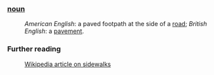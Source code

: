 ===[[noun]]===
:''American English'': a paved footpath at the side of a [[road]]; ''British English'': a [[pavement]].
===Further reading===
:[[w:sidewalk|Wikipedia article on sidewalks]]